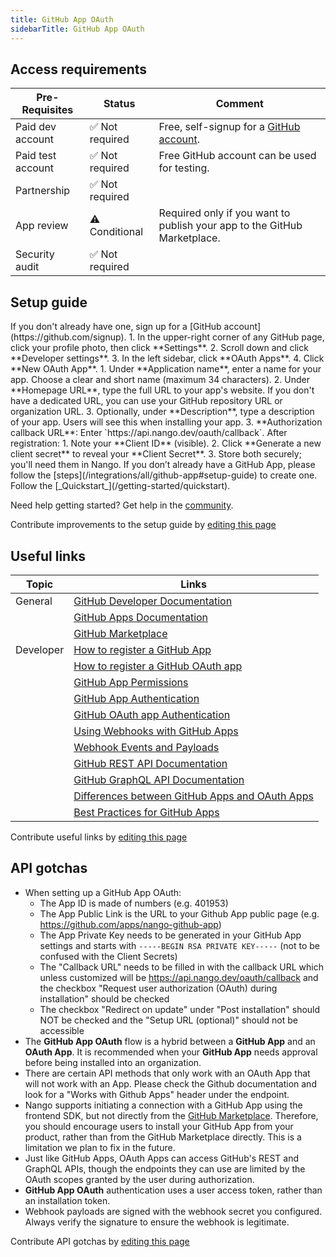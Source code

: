 ```yaml
---
title: GitHub App OAuth
sidebarTitle: GitHub App OAuth
---
```



<Overview />
<PreBuiltTooling />
<PreBuiltUseCases />

## Access requirements
| Pre-Requisites | Status | Comment|
| - | - | - |
| Paid dev account | ✅ Not required | Free, self-signup for a [GitHub account](https://github.com/signup). |
| Paid test account | ✅ Not required | Free GitHub account can be used for testing. |
| Partnership | ✅ Not required | |
| App review | ⚠️ Conditional | Required only if you want to publish your app to the GitHub Marketplace. |
| Security audit | ✅ Not required | |


## Setup guide

<Steps>
  <Step title="Create a GitHub account">
    If you don't already have one, sign up for a [GitHub account](https://github.com/signup).
  </Step>
  <Step title="Create a new OAuth App">
    1. In the upper-right corner of any GitHub page, click your profile photo, then click **Settings**.
    2. Scroll down and click **Developer settings**.
    3. In the left sidebar, click **OAuth Apps**.
    4. Click **New OAuth App**.
  </Step>
  <Step title="Register your app">
    1. Under **Application name**, enter a name for your app. Choose a clear and short name (maximum 34 characters).
    2. Under **Homepage URL**, type the full URL to your app's website. If you don't have a dedicated URL, you can use your GitHub repository URL or organization URL.
    3. Optionally, under **Description**, type a description of your app. Users will see this when installing your app.
    3. **Authorization callback URL**: Enter `https://api.nango.dev/oauth/callback`.
  </Step>
  <Step title="Save your Client ID and Client Secret">
    After registration:
    1. Note your **Client ID** (visible).
    2. Click **Generate a new client secret** to reveal your **Client Secret**.
    3. Store both securely; you'll need them in Nango.
  </Step>
    <Step title="Creating a GitHub App">
        If you don’t already have a GitHub App, please follow the [steps](/integrations/all/github-app#setup-guide) to create one.
    </Step>
  <Step title="Next">
    Follow the [_Quickstart_](/getting-started/quickstart).
  </Step>
</Steps>

<Tip>Need help getting started? Get help in the [community](https://nango.dev/slack).</Tip>

<Note>Contribute improvements to the setup guide by [editing this page](https://github.com/nangohq/nango/tree/master/docs-v2/integrations/all/github-app-oauth.mdx)</Note>


## Useful links

| Topic | Links | 
| - | - | 
| General | [GitHub Developer Documentation](https://docs.github.com/en) |
| | [GitHub Apps Documentation](https://docs.github.com/en/apps) |
| | [GitHub Marketplace](https://github.com/marketplace) |
| Developer | [How to register a GitHub App](https://docs.github.com/en/apps/creating-github-apps/registering-a-github-app/registering-a-github-app) |
| | [How to register a GitHub OAuth app](https://docs.github.com/en/apps/oauth-apps/building-oauth-apps/creating-an-oauth-app) |
| | [GitHub App Permissions](https://docs.github.com/en/rest/authentication/permissions-required-for-github-apps) |
| | [GitHub App Authentication](https://docs.github.com/en/apps/creating-github-apps/authenticating-with-a-github-app/about-authentication-with-a-github-app) |
| | [GitHub OAuth app Authentication](https://docs.github.com/en/apps/oauth-apps/building-oauth-apps/authenticating-to-the-rest-api-with-an-oauth-app) |
| | [Using Webhooks with GitHub Apps](https://docs.github.com/en/apps/creating-github-apps/registering-a-github-app/using-webhooks-with-github-apps) |
| | [Webhook Events and Payloads](https://docs.github.com/en/webhooks/webhook-events-and-payloads) |
| | [GitHub REST API Documentation](https://docs.github.com/en/rest) |
| | [GitHub GraphQL API Documentation](https://docs.github.com/en/graphql) |
| | [Differences between GitHub Apps and OAuth Apps](https://docs.github.com/en/apps/oauth-apps/building-oauth-apps/differences-between-github-apps-and-oauth-apps) |
| | [Best Practices for GitHub Apps](https://docs.github.com/en/apps/creating-github-apps/about-creating-github-apps/best-practices-for-creating-a-github-app) |

<Note>Contribute useful links by [editing this page](https://github.com/nangohq/nango/tree/master/docs-v2/integrations/all/github-app-oauth.mdx)</Note>

## API gotchas

-   When setting up a GitHub App OAuth:
    - The App ID is made of numbers (e.g. 401953)
    - The App Public Link is the URL to your Github App public page (e.g. https://github.com/apps/nango-github-app)
    - The App Private Key needs to be generated in your GitHub App settings and starts with `-----BEGIN RSA PRIVATE KEY-----` (not to be confused with the Client Secrets)
    - The "Callback URL" needs to be filled in with the callback URL which unless customized will be https://api.nango.dev/oauth/callback and the checkbox "Request user authorization (OAuth) during installation" should be checked
    - The checkbox "Redirect on update" under "Post installation" should NOT be checked and the "Setup URL (optional)" should not be accessible
-   The **GitHub App OAuth** flow is a hybrid between a **GitHub App** and an **OAuth App**. It is recommended when your **GitHub App** needs approval before being installed into an organization.
-   There are certain API methods that only work with an OAuth App that will not work with an App. Please check the Github documentation and look for a "Works with Github Apps" header under the endpoint.
-   Nango supports initiating a connection with a GitHub App using the frontend SDK, but not directly from the [GitHub Marketplace](https://github.com/marketplace). Therefore, you should encourage users to install your GitHub App from your product, rather than from the GitHub Marketplace directly. This is a limitation we plan to fix in the future.
-   Just like GitHub Apps, OAuth Apps can access GitHub's REST and GraphQL APIs, though the endpoints they can use are limited by the OAuth scopes granted by the user during authorization.
-   **GitHub App OAuth** authentication uses a user access token, rather than an installation token.
-   Webhook payloads are signed with the webhook secret you configured. Always verify the signature to ensure the webhook is legitimate.

<Note>Contribute API gotchas by [editing this page](https://github.com/nangohq/nango/tree/master/docs-v2/integrations/all/github-app-oauth.mdx)</Note>
